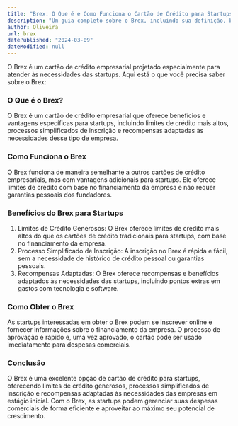 ```yaml
---
title: "Brex: O Que é e Como Funciona o Cartão de Crédito para Startups"
description: "Um guia completo sobre o Brex, incluindo sua definição, benefícios e como as startups podem se beneficiar desse cartão de crédito empresarial."
author: Oliveira
url: brex
datePublished: "2024-03-09"
dateModified: null
---
```


O Brex é um cartão de crédito empresarial projetado especialmente para atender às necessidades das startups. Aqui está o que você precisa saber sobre o Brex:

### O Que é o Brex?

O Brex é um cartão de crédito empresarial que oferece benefícios e vantagens específicas para startups, incluindo limites de crédito mais altos, processos simplificados de inscrição e recompensas adaptadas às necessidades desse tipo de empresa.

### Como Funciona o Brex

O Brex funciona de maneira semelhante a outros cartões de crédito empresariais, mas com vantagens adicionais para startups. Ele oferece limites de crédito com base no financiamento da empresa e não requer garantias pessoais dos fundadores.

### Benefícios do Brex para Startups

1. Limites de Crédito Generosos: O Brex oferece limites de crédito mais altos do que os cartões de crédito tradicionais para startups, com base no financiamento da empresa.
2. Processo Simplificado de Inscrição: A inscrição no Brex é rápida e fácil, sem a necessidade de histórico de crédito pessoal ou garantias pessoais.
3. Recompensas Adaptadas: O Brex oferece recompensas e benefícios adaptados às necessidades das startups, incluindo pontos extras em gastos com tecnologia e software.

### Como Obter o Brex

As startups interessadas em obter o Brex podem se inscrever online e fornecer informações sobre o financiamento da empresa. O processo de aprovação é rápido e, uma vez aprovado, o cartão pode ser usado imediatamente para despesas comerciais.

### Conclusão

O Brex é uma excelente opção de cartão de crédito para startups, oferecendo limites de crédito generosos, processos simplificados de inscrição e recompensas adaptadas às necessidades das empresas em estágio inicial. Com o Brex, as startups podem gerenciar suas despesas comerciais de forma eficiente e aproveitar ao máximo seu potencial de crescimento.

